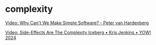 # complexity

[Video: Why Can't We Make Simple Software? - Peter van Hardenberg](https://www.youtube.com/watch?v=czzAVuVz7u4)

[Video: Side-Effects Are The Complexity Iceberg • Kris Jenkins • YOW! 2024](https://youtu.be/_nG09Z_tdUU?si=Mze7Rpcgruf1sA4-)
